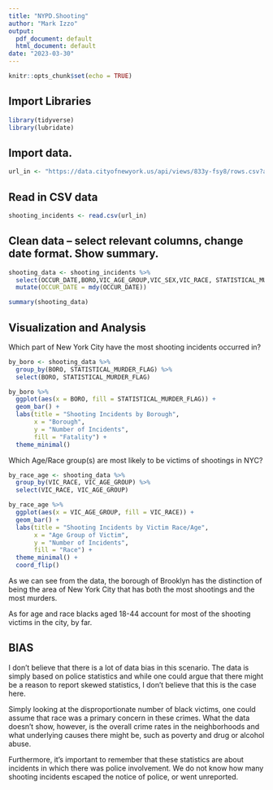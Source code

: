 ---
title: "NYPD.Shooting"
author: "Mark Izzo"
output:
  pdf_document: default
  html_document: default
date: "2023-03-30"
---

```{r setup, include=FALSE}
knitr::opts_chunk$set(echo = TRUE)
```
## Import Libraries
``` {r library}
library(tidyverse)
library(lubridate)
```
## Import data.

```{r get_nypd_data}
url_in <- "https://data.cityofnewyork.us/api/views/833y-fsy8/rows.csv?accessType=DOWNLOAD"
```
## Read in CSV data
```{r import_data, message=FALSE}
shooting_incidents <- read.csv(url_in)
```
## Clean data -- select relevant columns, change date format.  Show summary.
```{r clean_data}
shooting_data <- shooting_incidents %>%
  select(OCCUR_DATE,BORO,VIC_AGE_GROUP,VIC_SEX,VIC_RACE, STATISTICAL_MURDER_FLAG) %>%
  mutate(OCCUR_DATE = mdy(OCCUR_DATE))

summary(shooting_data)
```  
## Visualization and Analysis

Which part of New York City have the most shooting incidents occurred in?

``` {r no_by_boro}
by_boro <- shooting_data %>%
  group_by(BORO, STATISTICAL_MURDER_FLAG) %>%
  select(BORO, STATISTICAL_MURDER_FLAG)

by_boro %>%
  ggplot(aes(x = BORO, fill = STATISTICAL_MURDER_FLAG)) +
  geom_bar() +
  labs(title = "Shooting Incidents by Borough",
       x = "Borough",
       y = "Number of Incidents",
       fill = "Fatality") +
  theme_minimal()
```




Which Age/Race group(s) are most likely to be victims of shootings in NYC?

```{r no_by_race_age}
by_race_age <- shooting_data %>%
  group_by(VIC_RACE, VIC_AGE_GROUP) %>%
  select(VIC_RACE, VIC_AGE_GROUP)

by_race_age %>%
  ggplot(aes(x = VIC_AGE_GROUP, fill = VIC_RACE)) +
  geom_bar() +
  labs(title = "Shooting Incidents by Victim Race/Age",
       x = "Age Group of Victim",
       y = "Number of Incidents",
       fill = "Race") +
  theme_minimal() +
  coord_flip()
```


As we can see from the data, the borough of Brooklyn has the distinction of being the area of New York City that has both the most shootings and the most murders.

As for age and race blacks aged 18-44 account for most of the shooting victims in the city, by far.


## BIAS

I don't believe that there is a lot of data bias in this scenario.  The data is simply based on police statistics and while one could argue that there might be a reason to report skewed statistics, I don't believe that this is the case here.

Simply looking at the disproportionate number of black victims, one could assume that race was a primary concern in these crimes.  What the data doesn't show, however, is the overall crime rates in the neighborhoods and what underlying causes there might be, such as poverty and drug or alcohol abuse.

Furthermore, it's important to remember that these statistics are about incidents in which there was police involvement.  We do not know how many shooting incidents escaped the notice of police, or went unreported.
